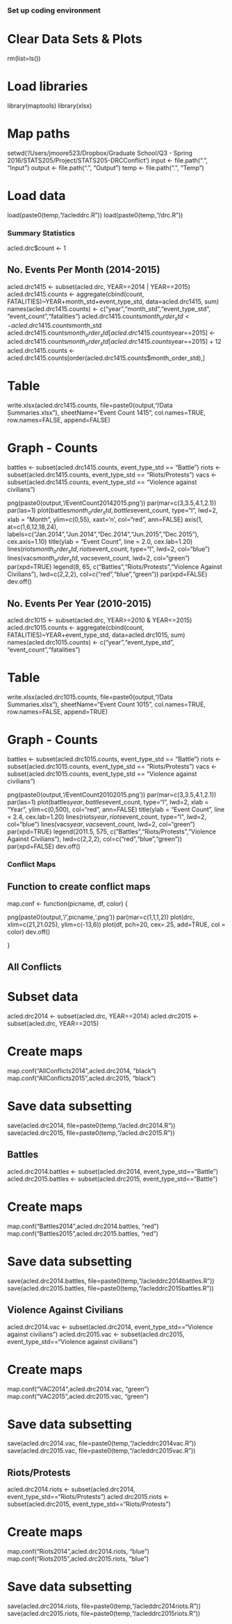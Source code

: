 ### Set up coding environment
# Clear Data Sets & Plots
rm(list=ls())

# Load libraries
library(maptools)
library(xlsx)

# Map paths
setwd('/Users/jmoore523/Dropbox/Graduate School/Q3 - Spring 2016/STATS205/Project/STATS205-DRCConflict')
input <- file.path(".", "Input")
output <- file.path(".", "Output")
temp <- file.path(".", "Temp")

# Load data
load(paste0(temp,"/acleddrc.R"))
load(paste0(temp,"/drc.R"))

### Summary Statistics
acled.drc$count <- 1 

## No. Events Per Month (2014-2015)
acled.drc1415 <- subset(acled.drc, YEAR==2014 | YEAR==2015)
acled.drc1415.counts <- aggregate(cbind(count, FATALITIES)~YEAR+month_std+event_type_std, data=acled.drc1415, sum)
names(acled.drc1415.counts) <- c("year","month_std","event_type_std", "event_count","fatalities")
acled.drc1415.counts$month_order_std <- acled.drc1415.counts$month_std
acled.drc1415.counts$month_order_std[acled.drc1415.counts$year==2015] <- acled.drc1415.counts$month_order_std[acled.drc1415.counts$year==2015] + 12
acled.drc1415.counts <- acled.drc1415.counts[order(acled.drc1415.counts$month_order_std),]

# Table
write.xlsx(acled.drc1415.counts, file=paste0(output,"/Data Summaries.xlsx"), sheetName="Event Count 1415", col.names=TRUE, row.names=FALSE, append=FALSE)

# Graph - Counts
battles <- subset(acled.drc1415.counts, event_type_std == "Battle")
riots <- subset(acled.drc1415.counts, event_type_std == "Riots/Protests")
vacs <- subset(acled.drc1415.counts, event_type_std == "Violence against civilians")

png(paste0(output,'/EventCount20142015.png'))
par(mar=c(3,3.5,4.1,2.1))
par(las=1)
plot(battles$month_order_std, battles$event_count, type="l", lwd=2, xlab = "Month", ylim=c(0,55), xaxt='n', col="red", ann=FALSE)
axis(1, at=c(1,6,12,18,24), labels=c("Jan.2014","Jun.2014","Dec.2014","Jun.2015","Dec.2015"), cex.axis=1.10)
title(ylab = "Event Count", line = 2.0, cex.lab=1.20)
lines(riots$month_order_std, riots$event_count, type="l", lwd=2, col="blue")
lines(vacs$month_order_std, vacs$event_count, lwd=2, col="green")
par(xpd=TRUE)
legend(8, 65, c("Battles","Riots/Protests","Violence Against Civilians"), lwd=c(2,2,2), col=c("red","blue","green"))
par(xpd=FALSE)
dev.off()

## No. Events Per Year (2010-2015)
acled.drc1015 <- subset(acled.drc, YEAR>=2010 & YEAR<=2015)
acled.drc1015.counts <- aggregate(cbind(count, FATALITIES)~YEAR+event_type_std, data=acled.drc1015, sum)
names(acled.drc1015.counts) <- c("year","event_type_std", "event_count","fatalities")

# Table
write.xlsx(acled.drc1015.counts, file=paste0(output,"/Data Summaries.xlsx"), sheetName="Event Count 1015", col.names=TRUE, row.names=FALSE, append=TRUE)

# Graph - Counts
battles <- subset(acled.drc1015.counts, event_type_std == "Battle")
riots <- subset(acled.drc1015.counts, event_type_std == "Riots/Protests")
vacs <- subset(acled.drc1015.counts, event_type_std == "Violence against civilians")

png(paste0(output,'/EventCount20102015.png'))
par(mar=c(3,3.5,4.1,2.1))
par(las=1)
plot(battles$year, battles$event_count, type="l", lwd=2, xlab = "Year", ylim=c(0,500), col="red", ann=FALSE)
title(ylab = "Event Count", line = 2.4, cex.lab=1.20)
lines(riots$year, riots$event_count, type="l", lwd=2, col="blue")
lines(vacs$year, vacs$event_count, lwd=2, col="green")
par(xpd=TRUE)
legend(2011.5, 575, c("Battles","Riots/Protests","Violence Against Civilians"), lwd=c(2,2,2), col=c("red","blue","green"))
par(xpd=FALSE)
dev.off()

### Conflict Maps
## Function to create conflict maps
map.conf <- function(picname, df, color) {
  
  png(paste0(output,'/',picname,'.png'))
  par(mar=c(1,1,1,2))
  plot(drc, xlim=c(21,21.025), ylim=c(-13,6))
  plot(df, pch=20, cex=.25, add=TRUE, col = color)
  dev.off()

}

## All Conflicts
# Subset data
acled.drc2014 <- subset(acled.drc, YEAR==2014)
acled.drc2015 <- subset(acled.drc, YEAR==2015)

# Create maps
map.conf("AllConflicts2014",acled.drc2014, "black")
map.conf("AllConflicts2015",acled.drc2015, "black")

# Save data subsetting
save(acled.drc2014, file=paste0(temp,"/acled.drc2014.R"))
save(acled.drc2015, file=paste0(temp,"/acled.drc2015.R"))

## Battles
acled.drc2014.battles <- subset(acled.drc2014, event_type_std=="Battle")
acled.drc2015.battles <- subset(acled.drc2015, event_type_std=="Battle")

# Create maps
map.conf("Battles2014",acled.drc2014.battles, "red")
map.conf("Battles2015",acled.drc2015.battles, "red")

# Save data subsetting
save(acled.drc2014.battles, file=paste0(temp,"/acleddrc2014battles.R"))
save(acled.drc2015.battles, file=paste0(temp,"/acleddrc2015battles.R"))

## Violence Against Civilians
acled.drc2014.vac <- subset(acled.drc2014, event_type_std=="Violence against civilians")
acled.drc2015.vac <- subset(acled.drc2015, event_type_std=="Violence against civilians")

# Create maps
map.conf("VAC2014",acled.drc2014.vac, "green")
map.conf("VAC2015",acled.drc2015.vac, "green")

# Save data subsetting
save(acled.drc2014.vac, file=paste0(temp,"/acleddrc2014vac.R"))
save(acled.drc2015.vac, file=paste0(temp,"/acleddrc2015vac.R"))

## Riots/Protests
acled.drc2014.riots <- subset(acled.drc2014, event_type_std=="Riots/Protests")
acled.drc2015.riots <- subset(acled.drc2015, event_type_std=="Riots/Protests")

# Create maps
map.conf("Riots2014",acled.drc2014.riots, "blue")
map.conf("Riots2015",acled.drc2015.riots, "blue")

# Save data subsetting
save(acled.drc2014.riots, file=paste0(temp,"/acleddrc2014riots.R"))
save(acled.drc2015.riots, file=paste0(temp,"/acleddrc2015riots.R"))